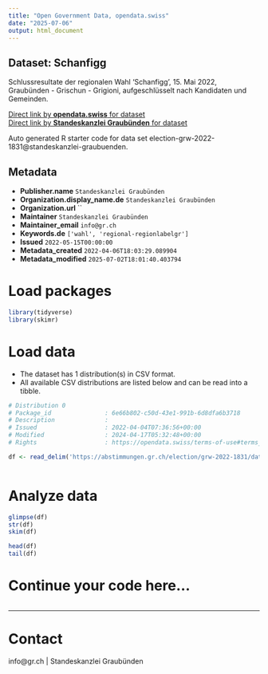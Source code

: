 ```yaml
---
title: "Open Government Data, opendata.swiss"
date: "2025-07-06"
output: html_document
---
```


## Dataset: Schanfigg

Schlussresultate der regionalen Wahl 'Schanfigg', 15. Mai 2022, Graubünden - Grischun - Grigioni, aufgeschlüsselt nach Kandidaten und Gemeinden.

[Direct link by **opendata.swiss** for dataset](https://opendata.swiss/de/dataset/schanfigg)<br>
[Direct link by **Standeskanzlei Graubünden** for dataset](https://abstimmungen.gr.ch/election/grw-2022-1831/data)

Auto generated R starter code for data set election-grw-2022-1831@standeskanzlei-graubuenden.

## Metadata

- **Publisher.name** `Standeskanzlei Graubünden`
- **Organization.display_name.de** `Standeskanzlei Graubünden`
- **Organization.url** ``
- **Maintainer** `Standeskanzlei Graubünden`
- **Maintainer_email** `info@gr.ch`
- **Keywords.de** `['wahl', 'regional-regionlabelgr']`
- **Issued** `2022-05-15T00:00:00`
- **Metadata_created** `2022-04-06T18:03:29.089904`
- **Metadata_modified** `2025-07-02T18:01:40.403794`


# Load packages

```r

library(tidyverse)
library(skimr)

```

# Load data

-   The dataset has 1 distribution(s) in CSV format.
-   All available CSV distributions are listed below and can be read into a tibble.

```r

# Distribution 0
# Package_id               : 6e66b802-c50d-43e1-991b-6d8dfa6b3718
# Description              : 
# Issued                   : 2022-04-04T07:36:56+00:00
# Modified                 : 2024-04-17T05:32:48+00:00
# Rights                   : https://opendata.swiss/terms-of-use#terms_by

df <- read_delim('https://abstimmungen.gr.ch/election/grw-2022-1831/data-csv')



```

# Analyze data

```r

glimpse(df)
str(df)
skim(df)

head(df)
tail(df)

```

# Continue your code here...

```r

```

------------------------------------------------------------------------

# Contact

info@gr.ch | Standeskanzlei Graubünden
